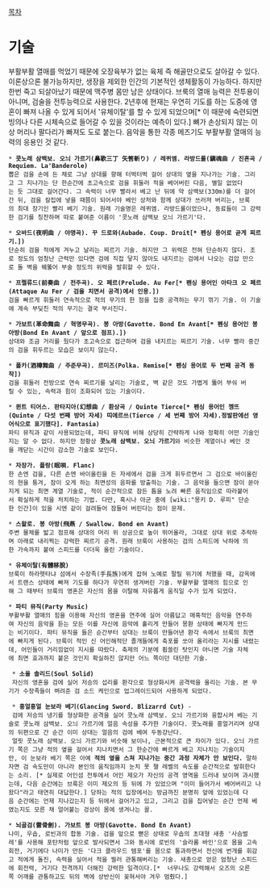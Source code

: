 [[목차]]

= 기술 =
부활부활 열매를 먹었기 때문에 오장육부가 없는 육체 즉 해골만으로도 살아갈 수 있다. 이론상으론 불가능하지만, 생장을 제외한 인간의 기본적인 생체활동이 가능하다. 하지만 한번 죽고 되살아났기 때문에 맥주병 몸만 남은 상태이다. 브룩의 열매 능력은 전투용이 아니며, 검술을 전투능력으로 사용한다. 2년후에 현재는 우연히 기도를 하는 도중에 영혼이 빠져 나올 수 있게 되어서 '유체이탈'를 할 수 있게 되었으며[* 이 때문에 숙련되면 빙의나 다른 시체속으로 들어갈 수 있을 것이라는 예측이 있다.] 뼈가 손상되지 않는 이상 머리나 팔다리가 빠져도 도로 붙는다. 음악을 통한 각종 메즈기도 부활부활 열매의 능력의 응용인 것 같다.

 * '''콧노래 삼백보. 오늬 가르기(鼻歌三丁 矢筈斬り) / 레퀴엠. 라방드롤(鎭魂曲 / 진혼곡 / Requiem. La'Banderole)'''
 뽑은 검을 손에 든 채로 그냥 상대를 향해 터벅터벅 걸어 상대의 옆을 지나가는 기술. 그리고 그 지나가는 단 한순간에 초고속으로 검을 휘둘러 적을 베어버린 다음, 별일 없었다는 듯 그대로 걸어간다. 그 속력이 너무 빨라서 베고 난 뒤에 약 삼백보(330m)를 더 걸어간 뒤, 검을 칼집에 넣을 때쯤이 되어서야 베인 상처와 함께 상대가 쓰러져 버리는, 브룩의 최대 장기인 빨리 베기 기술. 원래 기술명은 레퀴엠. 라방드롤이었으나, 동료들이 그 강력한 검기를 칭찬하며 따로 붙여준 이름이 '콧노래 삼백보 오늬 가르기'다.

 * '''오바드(夜明曲 / 야명곡). 꾸 드로와(Aubade. Coup. Droit[* 펜싱 용어로 곧게 찌르기.])'''
 단순히 검을 적에게 겨누고 날리는 찌르기 기술. 하지만 그 위력은 전혀 단순하지 않다. 조로 정도의 엄청난 근력만 있다면 검에 직접 닿지 않아도 내지르는 검에서 나오는 검압 만으로 돌 벽을 꿰뚫어 부술 정도의 위력을 발휘할 수 있다.

 * '''프렐류드(前奏曲 / 전주곡). 오 페르(Prelude. Au Fer[* 펜싱 용어인 아타크 오 페르(Attaque Au Fer / 검을 치면서 공격)에서 인용.])'''
 검을 빠르게 휘둘러 연속적으로 적의 무기의 한 점을 집중 공격하는 무기 꺾기 기술. 이 기술에 계속 부딪친 적의 무기는 결국 부서진다.

 * '''가보트(革命舞曲 / 혁명무곡). 봉 아방(Gavotte. Bond En Avant[* 펜싱 용어인 봉 아방(Bond En Avant / 앞으로 점프).])'''
 상대와 조금 거리를 뒀다가 초고속으로 접근하며 검을 내지르는 찌르기 기술. 너무 빨라 중간의 검을 휘두르는 모습은 보이지 않는다.

 * '''폴카(酒樽舞曲 / 주준무곡). 르미즈(Polka. Remise[* 펜싱 용어로 두 번째 공격 동작])'''
 검을 휘둘러 전방으로 연속 찌르기를 날리는 기술로, 벽 같은 것도 가볍게 뚫어 부숴 버릴 수 있는, 속력과 힘이 조화되어 있는 기술이다.

 * '''퀸트 티어스. 판타지아(幻想曲 / 환상곡 / Quinte Tierce[* 펜싱 용어인 껭뜨(Quinte / 다섯 번째 방어 자세) 띠에르쓰(Tierce / 세 번째 방어  자세).정발판에선 영어식으로 표기했다]. Fantasia)'''
 파티 뮤직과 같이 사용되었는데, 파티 뮤직에 비해 상당히 간략하게 나와 정확히 어떤 기술인지는 알 수 없다. 하지만 정황상 '''콧노래 삼백보. 오늬 가르기'''와 비슷한 계열이나 베인 것을 깨닫는 시간이 감소한 기술로 보인다.

 * '''자장가. 플랑(眠唄. Flanc)'''
 한 손엔 검을, 다른 손엔 바이올린을 든 자세에서 검을 크게 휘두르면서 그 검으로 바이올린의 현을 퉁겨, 잠이 오게 하는 최면성의 음파를 방출하는 기술. 그 음악을 들으면 잠이 쏟아지게 되는 최면 계열 기술로, 적이 순간적으로 잠든 틈을 노려 빠른 움직임으로 따라붙어서 확실하게 적을 처치하는 기법. 다만, 혹시나 아군 중에 [wiki:"몽키 D. 루피" 단순한 인간]이 있을 시엔 같이 걸려들어 잠들어 버린다는 점이 문제.

 * '''스왈로. 봉 아방(飛燕 / Swallow. Bond en Avant)'''
 주변 물체를 밟고 점프해 상대의 머리 위 상공으로 높이 뛰어올라, 그대로 상대 위로 추락하며 아래로 내리찍는 강력한 찌르기 공격. 원래 브룩이 사용하는 검의 스피드에 낙하에 의한 가속까지 붙여 스피드를 더더욱 올린 기술이다.

 * '''유체이탈(有體移脫)'''
 브룩이 하라헷타냐 섬에서 수장족(手長族)에게 잡혀 노예로 팔릴 위기에 처했을 때, 감옥에서 트랜스 상태에 빠져 기도를 하다가 우연히 생겨버린 기술. 부활부활 열매의 힘으로 인해 그 때부터 브룩의 영혼은 자신의 몸을 이탈해 자유롭게 움직일 수가 있게 되었다.

 * '''파티 뮤직(Party Music)'''
 부활부활 열매의 힘을 이용해 자신의 영혼을 연주에 실어 아름답고 매혹적인 음악을 연주하여 자신의 음악을 듣는 모든 이를 자신에 음악에 홀리게 만들어 몽환 상태에 빠지게 만드는 비기이다. 파티 뮤직을 들은 순간부터 상대는 브룩이 만들어낸 환각 속에서 브룩의 최면에 빠지게 된다. 브룩이 적인 신 어인해적단 졸개들에게 축포를 쏘아 올리라는 지시를 내렸는데, 어인들이 거리낌없이 지시를 따랐다. 축제의 기분에 휩쓸린 탓인지 아니면 기술 자체에 최면 효과까지 붙은 것인지 확실하진 않지만 어느 쪽이던 대단한 기술.

  * '''소울 솔리드(Soul Solid)'''
  자신의 영혼을 검에 실어 저승의 섭리를 환각으로 형상화시켜 공격력을 올리는 기술. 본 무기가 수장족들이 벼려준 검 소드 케인으로 업그레이드되어 사용하게 되었다.

  * '''흥얼흥얼 눈보라 베기(Glancing Sword. Blizarrd Cut)''' -
  검에 저승의 냉기를 형상화한 공격을 실어 콧노래 삼백보. 오늬 가르기와 융합시켜 베는 기술로 콧노래 삼백보. 오늬 가르기에 얼음 속성을 추가한 기술이다. 콧노래를 흥얼거리며 상대의 뒤편으로 간 순간 이미 상대는 얼음의 검에 베여 두동강난다.
  얼핏 콧노래 삼백보. 오늬 가르기와 비슷해 보이나, 근본적으로 큰 차이가 있다. 오늬 가르기 쪽은 그냥 적의 옆을 걸어서 지나치면서 그 한순간에 빠르게 베고 지나치는 기술이지만, 이 눈보라 베기 쪽은 아예 '''적의 옆을 스쳐 지나가는 중간 과정 자체가 안 보인다.''' 말하자면 검 속도만이 아니라 본인의 움직임까지 눈치 못 챌 레벨의 속도를 순간적으로 발휘한다는 소리. [* 실제로 어인섬 전투에서 어인 제오가 자신의 공격 영역을 드러내 보이며 과시했는데, 다음 순간에는 브룩은 이미 제오의 등 뒤에 가 있었으며 "이미 들어가서 베어버리고 나왔다"라고 태연히 대답한다.] 당하는 적의 입장에서는 방금까진 분명히 앞에 있었는데 다음 순간에는 언제 지나갔는지 등 뒤에서 걸어가고 있고, 그리고 검을 집어넣는 순간 언제 베였는지도 모른 채 얼어붙는 겅상이 몸에 생겨나는 꼴.

 * '''뇌골검(雷骨劍). 가보트 봉 아방(Gavotte. Bond En Avant)'''
 나미, 우솝, 로빈과의 합동 기술. 검을 앞으로 뻗은 상태로 우솝의 초대형 새총 '사슴벌레'를 사용해 포탄처럼 앞으로 발사되면서 그와 동시에 로빈의 '슬라롬 바인'으로 몸을 고속회전, 거기에다 나미가 만든 '다크 클라우드 템포'를 몸으로 통과하면서 전신에 번개를 휘감고 적에게 돌진, 속력을 실어서 적을 찔러 관통해버리는 기술. 새총으로 얻은 엄청난 스피드에 회전력, 거기다 전격까지 더해진 강력한 일격이다.[*  너무나도 강력해서 오즈의 오른쪽 어깨를 관통하고도 뒤의 벽에 상반신이 꽂혀서야 겨우 멈췄다.]
